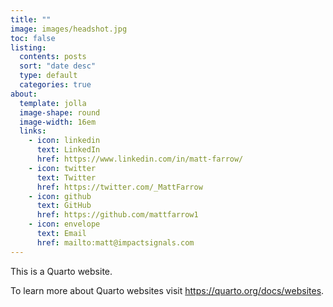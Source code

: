 ```yaml
---
title: ""
image: images/headshot.jpg
toc: false
listing:
  contents: posts
  sort: "date desc"
  type: default
  categories: true
about: 
  template: jolla
  image-shape: round
  image-width: 16em
  links:
    - icon: linkedin
      text: LinkedIn
      href: https://www.linkedin.com/in/matt-farrow/
    - icon: twitter
      text: Twitter
      href: https://twitter.com/_MattFarrow
    - icon: github
      text: GitHub
      href: https://github.com/mattfarrow1
    - icon: envelope
      text: Email
      href: mailto:matt@impactsignals.com
---
```


This is a Quarto website.

To learn more about Quarto websites visit <https://quarto.org/docs/websites>.
